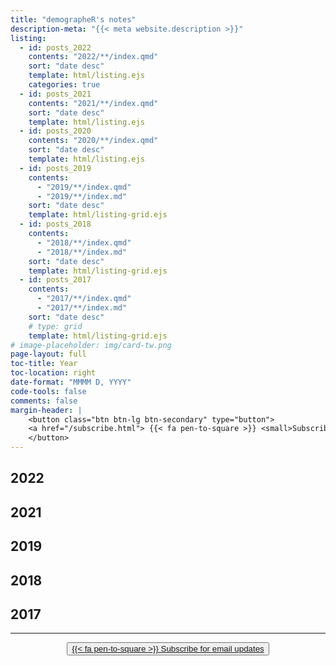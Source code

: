 ```yaml
---
title: "demographeR's notes"
description-meta: "{{< meta website.description >}}"
listing:
  - id: posts_2022
    contents: "2022/**/index.qmd"
    sort: "date desc"
    template: html/listing.ejs
    categories: true
  - id: posts_2021
    contents: "2021/**/index.qmd"
    sort: "date desc"
    template: html/listing.ejs
  - id: posts_2020
    contents: "2020/**/index.qmd"
    sort: "date desc"
    template: html/listing.ejs
  - id: posts_2019
    contents: 
      - "2019/**/index.qmd"
      - "2019/**/index.md"
    sort: "date desc"
    template: html/listing-grid.ejs
  - id: posts_2018
    contents: 
      - "2018/**/index.qmd"
      - "2018/**/index.md"
    sort: "date desc"
    template: html/listing-grid.ejs
  - id: posts_2017
    contents: 
      - "2017/**/index.qmd"
      - "2017/**/index.md"
    sort: "date desc"
    # type: grid
    template: html/listing-grid.ejs
# image-placeholder: img/card-tw.png
page-layout: full
toc-title: Year
toc-location: right
date-format: "MMMM D, YYYY"
code-tools: false
comments: false
margin-header: |
    <button class="btn btn-lg btn-secondary" type="button">
    <a href="/subscribe.html"> {{< fa pen-to-square >}} <small>Subscribe</small></a>
    </button>  
---
```


## 2022

::: {#posts_2022}
:::

## 2021

::: {#posts_2021}
:::

<!-- ## 2020 -->

<!-- ::: {#posts_2020} -->
<!-- ::: -->

## 2019

::: {#posts_2019}
:::

## 2018

::: {#posts_2018}
:::

## 2017

::: {#posts_2017}
:::

***

<center><button class="btn btn-lg btn-secondary" type="button"><a href="/subscribe.html"> {{< fa pen-to-square >}} Subscribe for email updates</a></button></center>


